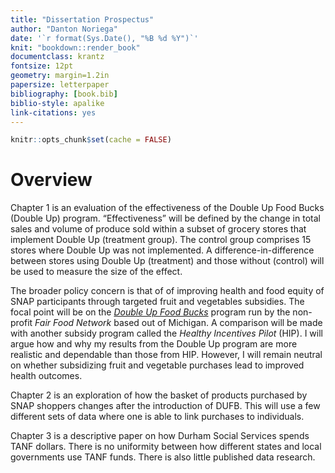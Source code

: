 ```yaml
---
title: "Dissertation Prospectus"
author: "Danton Noriega"
date: '`r format(Sys.Date(), "%B %d %Y")`'
knit: "bookdown::render_book"
documentclass: krantz
fontsize: 12pt
geometry: margin=1.2in
papersize: letterpaper
bibliography: [book.bib]
biblio-style: apalike
link-citations: yes
---
```


```r
knitr::opts_chunk$set(cache = FALSE)
```


# Overview {-}

Chapter 1 is an evaluation of the effectiveness of the Double Up Food Bucks (Double Up) program. "Effectiveness" will be defined by the change in total sales and volume of produce sold within a subset of grocery stores that implement Double Up (treatment group). The control group comprises 15 stores where Double Up was not implemented. A difference-in-difference between stores using Double Up (treatment) and those without (control) will be used to measure the size of the effect.

The broader policy concern is that of of improving health and food equity of SNAP participants through targeted fruit and vegetables subsidies. The focal point will be on the [*Double Up Food Bucks*][Double Up] program run by the non-profit *Fair Food Network* based out of Michigan. A comparison will be made with another subsidy program called the *Healthy Incentives Pilot* (HIP). I will argue how and why my results from the Double Up program are more realistic and dependable than those from HIP. However, I will remain neutral on whether subsidizing fruit and vegetable purchases lead to improved health outcomes.

[Double Up]: http://www.doubleupfoodbucks.org/

Chapter 2 is an exploration of how the basket of products purchased by SNAP shoppers changes after the introduction of DUFB. This will use a few different sets of data where one is able to link purchases to individuals.

Chapter 3 is a descriptive paper on how Durham Social Services spends TANF dollars. There is no uniformity between how different states and local governments use TANF funds. There is also little published data research.

<!-- ## Other Ideas {-}

1. **What is the redemption rate of Double Up coupons?**
    - Double Up coupons are, in effect, free money that can be used on ANY produce conditional on the prior purchase of Michigan produce
    - Under the assumption that consumers are rational and utility maximizing, we would predict a relatively high redemption rate; consumers would not leave free money on the table
    - This is unlikely to be the case but the question is, *just how high (or low) is the redemption rate?* Do most coupons go unredeemed?
    - This will be a technically difficult problem as we do not have panel data but the data could still be used to attempt to answer this question
2. **What purchasing behavior distinguishes Double Up participants from non-Double Up participants?**
    - Households have already self-selected into Double Up and non-Double Up. do their purchasing patterns differ substantially?
    - Is it possible to identify a Double Up purchase if we remove Michigan Produce?
    - This will depend a lot on how frequently Michigan produce is purchased without Double Up; otherwise, MI produce purchases will be a perfect predictor of Double Up transaction.
3. **How does the snap benefit cycle affect purchasing patters.** 
    - This is an attempt to model the consumption cycle of SNAP participants who receive benefits under the MI benefits schedule. The neoclassical assumption is *consumption smoothing*. The data displays different behavior---something more hyperbolic, with benefits being consumed at a high rate soon after being received. The two models---neoclassical and hyperbolic---will be constructed then calibrated using transaction data from 3 independent stores in MI where we can identify SNAP transactions.
 -->

<!-- # Literature Review {-} -->



